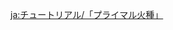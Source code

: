 {{Tutorial
|title    = Primal Embers
|subtitle = Exploration Knowledge
|type     = Adventure
|icon     = Icon Tutorial Combat.png
|about    = Primal Ember
|image1   = Tutorial Primal Embers 1.png
|text1    = These energy aggregations known as [[Primal Ember]]s are commonly scattered throughout King Deshret's ruins. Go near to [[Primal Sconce]]s that contain these Primal Embers to unleash them.<br />{{Color|help|Follow the Primal Embers to activate the giant Primal Torch}}. Once the [[Primal Torch]] is lit, King Deshret's ruins will also change...
|image2   = Tutorial Primal Embers 2.png
|text2    = Primal Embers are very fragile, so you will sometimes find Primal Sconces along their travel path that can serve as transit points en route to the Primal Torch.<br />Primal Embers can also be blown away by the strong winds generated by the giant fan blades. If you wish to help the Embers continue their journey, then you must find some way to stop these fans from operating...
|sort     = 6175
}}

[[ja:チュートリアル/「プライマル火種」]]